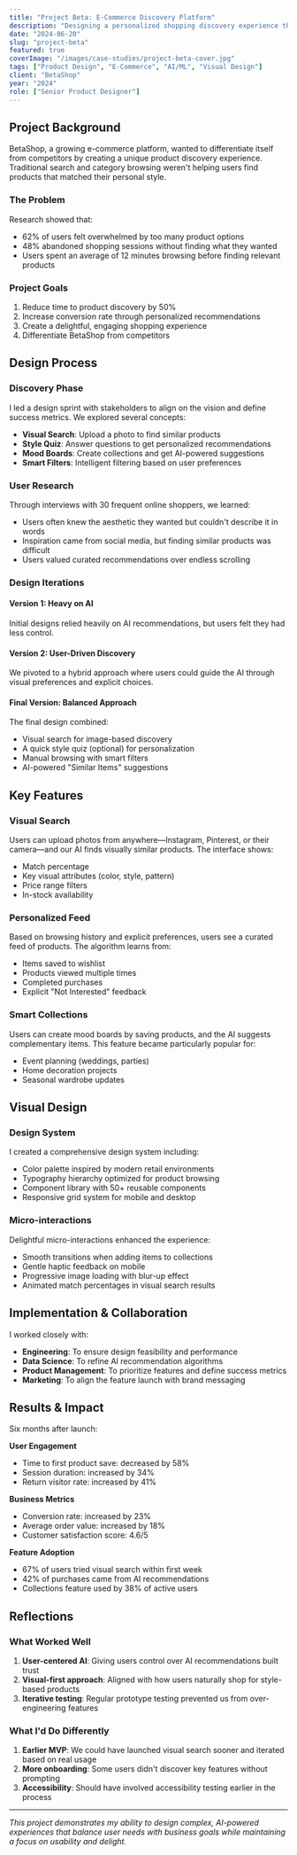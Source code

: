 ```yaml
---
title: "Project Beta: E-Commerce Discovery Platform"
description: "Designing a personalized shopping discovery experience that helps users find products they love through AI-powered recommendations and visual search."
date: "2024-06-20"
slug: "project-beta"
featured: true
coverImage: "/images/case-studies/project-beta-cover.jpg"
tags: ["Product Design", "E-Commerce", "AI/ML", "Visual Design"]
client: "BetaShop"
year: "2024"
role: ["Senior Product Designer"]
---
```


## Project Background

BetaShop, a growing e-commerce platform, wanted to differentiate itself from competitors by creating a unique product discovery experience. Traditional search and category browsing weren't helping users find products that matched their personal style.

### The Problem

Research showed that:
- 62% of users felt overwhelmed by too many product options
- 48% abandoned shopping sessions without finding what they wanted
- Users spent an average of 12 minutes browsing before finding relevant products

### Project Goals

1. Reduce time to product discovery by 50%
2. Increase conversion rate through personalized recommendations
3. Create a delightful, engaging shopping experience
4. Differentiate BetaShop from competitors

## Design Process

### Discovery Phase

I led a design sprint with stakeholders to align on the vision and define success metrics. We explored several concepts:

- **Visual Search**: Upload a photo to find similar products
- **Style Quiz**: Answer questions to get personalized recommendations
- **Mood Boards**: Create collections and get AI-powered suggestions
- **Smart Filters**: Intelligent filtering based on user preferences

### User Research

Through interviews with 30 frequent online shoppers, we learned:
- Users often knew the aesthetic they wanted but couldn't describe it in words
- Inspiration came from social media, but finding similar products was difficult
- Users valued curated recommendations over endless scrolling

### Design Iterations

#### Version 1: Heavy on AI
Initial designs relied heavily on AI recommendations, but users felt they had less control.

#### Version 2: User-Driven Discovery
We pivoted to a hybrid approach where users could guide the AI through visual preferences and explicit choices.

#### Final Version: Balanced Approach
The final design combined:
- Visual search for image-based discovery
- A quick style quiz (optional) for personalization
- Manual browsing with smart filters
- AI-powered "Similar Items" suggestions

## Key Features

### Visual Search

Users can upload photos from anywhere—Instagram, Pinterest, or their camera—and our AI finds visually similar products. The interface shows:
- Match percentage
- Key visual attributes (color, style, pattern)
- Price range filters
- In-stock availability

### Personalized Feed

Based on browsing history and explicit preferences, users see a curated feed of products. The algorithm learns from:
- Items saved to wishlist
- Products viewed multiple times
- Completed purchases
- Explicit "Not Interested" feedback

### Smart Collections

Users can create mood boards by saving products, and the AI suggests complementary items. This feature became particularly popular for:
- Event planning (weddings, parties)
- Home decoration projects
- Seasonal wardrobe updates

## Visual Design

### Design System

I created a comprehensive design system including:
- Color palette inspired by modern retail environments
- Typography hierarchy optimized for product browsing
- Component library with 50+ reusable components
- Responsive grid system for mobile and desktop

### Micro-interactions

Delightful micro-interactions enhanced the experience:
- Smooth transitions when adding items to collections
- Gentle haptic feedback on mobile
- Progressive image loading with blur-up effect
- Animated match percentages in visual search results

## Implementation & Collaboration

I worked closely with:
- **Engineering**: To ensure design feasibility and performance
- **Data Science**: To refine AI recommendation algorithms
- **Product Management**: To prioritize features and define success metrics
- **Marketing**: To align the feature launch with brand messaging

## Results & Impact

Six months after launch:

**User Engagement**
- Time to first product save: decreased by 58%
- Session duration: increased by 34%
- Return visitor rate: increased by 41%

**Business Metrics**
- Conversion rate: increased by 23%
- Average order value: increased by 18%
- Customer satisfaction score: 4.6/5

**Feature Adoption**
- 67% of users tried visual search within first week
- 42% of purchases came from AI recommendations
- Collections feature used by 38% of active users

## Reflections

### What Worked Well

1. **User-centered AI**: Giving users control over AI recommendations built trust
2. **Visual-first approach**: Aligned with how users naturally shop for style-based products
3. **Iterative testing**: Regular prototype testing prevented us from over-engineering features

### What I'd Do Differently

1. **Earlier MVP**: We could have launched visual search sooner and iterated based on real usage
2. **More onboarding**: Some users didn't discover key features without prompting
3. **Accessibility**: Should have involved accessibility testing earlier in the process

---

*This project demonstrates my ability to design complex, AI-powered experiences that balance user needs with business goals while maintaining a focus on usability and delight.*
